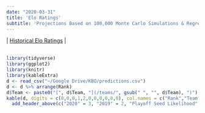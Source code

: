 ```yaml
---
date: "2020-03-31"
title: 'Elo Ratings'
subtitle: 'Projections Based on 100,000 Monte Carlo Simulations & Regressed 2019 Ratings'
---
```

 | [Historical Elo Ratings](/elohistory/) |
<br> 
<br>
```r
library(tidyverse)
library(ggplot2)
library(knitr)
library(kableExtra)
d <- read_csv("~/Google Drive/KBO/predictions.csv")
d <- d %>% arrange(Rank)
d$Team <- paste0("[", d$Team, "](/teams/", gsub(" ", "", d$Team), ")") 
kable(d, digits = c(0,0,0,1,2,0,0,0,0,0,0), col.names = c("Rank","Team","Elo", "wRC+", "FIP", "1st","2nd","3rd","4th","5th","Out")) %>%
  add_header_above(c("2020" = 3, "2019" = 2, "Playoff Seed Likelihood" = 6)) %>% kable_styling(bootstrap_options = c("striped", "hover"), fixed_thead = T) %>% column_spec(2, bold = T) %>% column_spec(5, border_right = T)
```